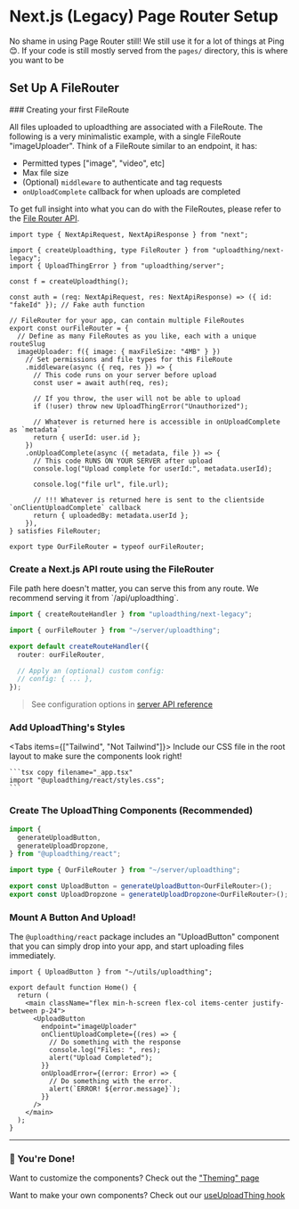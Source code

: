 

# Next.js (Legacy) Page Router Setup

No shame in using Page Router still! We still use it for a lot of things at Ping
😊. If your code is still mostly served from the `pages/` directory, this is
where you want to be

<EnvSetup />

## Set Up A FileRouter

<Steps>
### Creating your first FileRoute

All files uploaded to uploadthing are associated with a FileRoute. The following
is a very minimalistic example, with a single FileRoute "imageUploader". Think
of a FileRoute similar to an endpoint, it has:

- Permitted types ["image", "video", etc]
- Max file size
- (Optional) `middleware` to authenticate and tag requests
- `onUploadComplete` callback for when uploads are completed

To get full insight into what you can do with the FileRoutes, please refer to
the [File Router API](/api-reference/server#file-routes).

```tsx copy filename="server/uploadthing.ts"
import type { NextApiRequest, NextApiResponse } from "next";

import { createUploadthing, type FileRouter } from "uploadthing/next-legacy";
import { UploadThingError } from "uploadthing/server";

const f = createUploadthing();

const auth = (req: NextApiRequest, res: NextApiResponse) => ({ id: "fakeId" }); // Fake auth function

// FileRouter for your app, can contain multiple FileRoutes
export const ourFileRouter = {
  // Define as many FileRoutes as you like, each with a unique routeSlug
  imageUploader: f({ image: { maxFileSize: "4MB" } })
    // Set permissions and file types for this FileRoute
    .middleware(async ({ req, res }) => {
      // This code runs on your server before upload
      const user = await auth(req, res);

      // If you throw, the user will not be able to upload
      if (!user) throw new UploadThingError("Unauthorized");

      // Whatever is returned here is accessible in onUploadComplete as `metadata`
      return { userId: user.id };
    })
    .onUploadComplete(async ({ metadata, file }) => {
      // This code RUNS ON YOUR SERVER after upload
      console.log("Upload complete for userId:", metadata.userId);

      console.log("file url", file.url);

      // !!! Whatever is returned here is sent to the clientside `onClientUploadComplete` callback
      return { uploadedBy: metadata.userId };
    }),
} satisfies FileRouter;

export type OurFileRouter = typeof ourFileRouter;
```

### Create a Next.js API route using the FileRouter

<Callout type="info">
  File path here doesn't matter, you can serve this from any route. We recommend
  serving it from `/api/uploadthing`.
</Callout>

```ts copy filename="pages/api/uploadthing.ts"
import { createRouteHandler } from "uploadthing/next-legacy";

import { ourFileRouter } from "~/server/uploadthing";

export default createRouteHandler({
  router: ourFileRouter,

  // Apply an (optional) custom config:
  // config: { ... },
});
```

> See configuration options in
> [server API reference](/api-reference/server#createroutehandler)

### Add UploadThing's Styles

<Tabs items={["Tailwind", "Not Tailwind"]}>
  <Tab>
    <TailwindSetup />
  </Tab>
  <Tab>
    Include our CSS file in the root layout to make sure the components look right!

    ```tsx copy filename="_app.tsx"
    import "@uploadthing/react/styles.css";
    ```

  </Tab>
</Tabs>

### Create The UploadThing Components (Recommended)

```ts copy filename="src/utils/uploadthing.ts"
import {
  generateUploadButton,
  generateUploadDropzone,
} from "@uploadthing/react";

import type { OurFileRouter } from "~/server/uploadthing";

export const UploadButton = generateUploadButton<OurFileRouter>();
export const UploadDropzone = generateUploadDropzone<OurFileRouter>();
```

### Mount A Button And Upload!

The `@uploadthing/react` package includes an "UploadButton" component that you
can simply drop into your app, and start uploading files immediately.

```tsx copy filename="app/example-uploader.tsx"
import { UploadButton } from "~/utils/uploadthing";

export default function Home() {
  return (
    <main className="flex min-h-screen flex-col items-center justify-between p-24">
      <UploadButton
        endpoint="imageUploader"
        onClientUploadComplete={(res) => {
          // Do something with the response
          console.log("Files: ", res);
          alert("Upload Completed");
        }}
        onUploadError={(error: Error) => {
          // Do something with the error.
          alert(`ERROR! ${error.message}`);
        }}
      />
    </main>
  );
}
```

</Steps>

---

### 🎉 You're Done!

Want to customize the components? Check out the ["Theming" page](/theming)

Want to make your own components? Check out our
[useUploadThing hook](/api-reference/react#useuploadthing)
